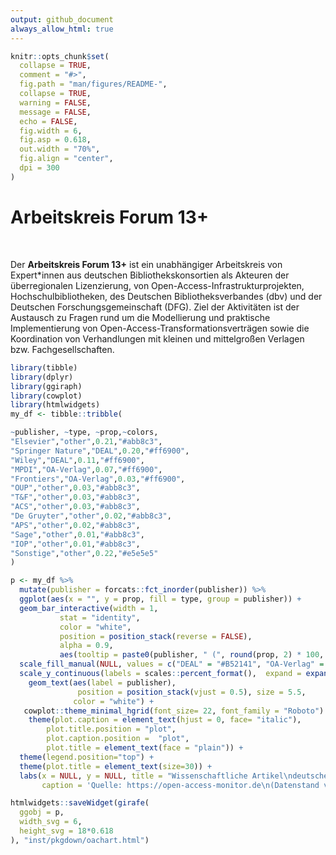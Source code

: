 ```yaml
---
output: github_document
always_allow_html: true
---
```


<!-- README.md is generated from README.Rmd. Please edit that file -->

```r
knitr::opts_chunk$set(
  collapse = TRUE,
  comment = "#>",
  fig.path = "man/figures/README-",
  collapse = TRUE,
  warning = FALSE,
  message = FALSE,
  echo = FALSE,
  fig.width = 6,
  fig.asp = 0.618,
  out.width = "70%",
  fig.align = "center",
  dpi = 300
)
```

<h1>Arbeitskreis Forum 13+</h1>

<div style="margin-top: 50px;">


Der **Arbeitskreis Forum 13+** ist ein unabhängiger Arbeitskreis von Expert*innen aus deutschen Bibliothekskonsortien als Akteuren der überregionalen Lizenzierung, von Open-Access-Infrastrukturprojekten, Hochschulbibliotheken, des Deutschen Bibliotheksverbandes (dbv) und der Deutschen Forschungsgemeinschaft (DFG).
Ziel der Aktivitäten ist der Austausch zu Fragen rund um die Modellierung und praktische Implementierung von Open-Access-Transformationsverträgen sowie die Koordination von Verhandlungen mit kleinen und mittelgroßen Verlagen bzw. Fachgesellschaften.


```r
library(tibble)
library(dplyr)
library(ggiraph)
library(cowplot)
library(htmlwidgets)
my_df <- tibble::tribble(

~publisher, ~type, ~prop,~colors,
"Elsevier","other",0.21,"#abb8c3",
"Springer Nature","DEAL",0.20,"#ff6900",
"Wiley","DEAL",0.11,"#ff6900",
"MPDI","OA-Verlag",0.07,"#ff6900",
"Frontiers","OA-Verlag",0.03,"#ff6900",
"OUP","other",0.03,"#abb8c3",
"T&F","other",0.03,"#abb8c3",
"ACS","other",0.03,"#abb8c3",
"De Gruyter","other",0.02,"#abb8c3",
"APS","other",0.02,"#abb8c3",
"Sage","other",0.01,"#abb8c3",
"IOP","other",0.01,"#abb8c3",
"Sonstige","other",0.22,"#e5e5e5"
)

p <- my_df %>%
  mutate(publisher = forcats::fct_inorder(publisher)) %>%
  ggplot(aes(x = "", y = prop, fill = type, group = publisher)) +
  geom_bar_interactive(width = 1,
           stat = "identity",
           color = "white",
           position = position_stack(reverse = FALSE),
           alpha = 0.9,
           aes(tooltip = paste0(publisher, " (", round(prop, 2) * 100, "%)"))) +
  scale_fill_manual(NULL, values = c("DEAL" = "#B52141", "OA-Verlag" = "#0093c7", "other" = "grey60"), breaks= c("DEAL", "OA-Verlag")) +
  scale_y_continuous(labels = scales::percent_format(),  expand = expansion(mult = c(0, 0.05))) +
    geom_text(aes(label = publisher), 
               position = position_stack(vjust = 0.5), size = 5.5,
              color = "white") +
   cowplot::theme_minimal_hgrid(font_size= 22, font_family = "Roboto") +
    theme(plot.caption = element_text(hjust = 0, face= "italic"),
        plot.title.position = "plot", 
        plot.caption.position =  "plot",
        plot.title = element_text(face = "plain")) +
  theme(legend.position="top") +
  theme(plot.title = element_text(size=30)) +
  labs(x = NULL, y = NULL, title = "Wissenschaftliche Artikel\ndeutscher Einrichtungen\n2019-22",
       caption = 'Quelle: https://open-access-monitor.de\n(Datenstand vom 22.08.2023)')

htmlwidgets::saveWidget(girafe(
  ggobj = p,
  width_svg = 6,
  height_svg = 18*0.618
), "inst/pkgdown/oachart.html")
```

</div>



